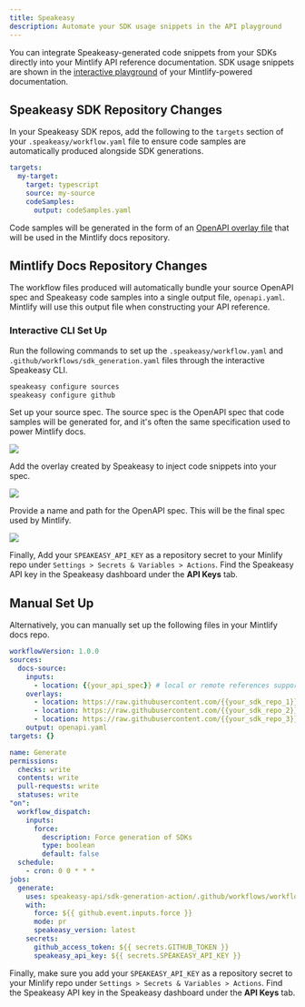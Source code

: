```yaml
---
title: Speakeasy
description: Automate your SDK usage snippets in the API playground
---
```


You can integrate Speakeasy-generated code snippets from your SDKs directly into your Mintlify API reference documentation. SDK usage snippets are shown in the [interactive playground](https://mintlify.com/docs/api-playground/overview) of your Mintlify-powered documentation.

## Speakeasy SDK Repository Changes

In your Speakeasy SDK repos, add the following to the `targets` section of your `.speakeasy/workflow.yaml` file to ensure code samples are automatically produced alongside SDK generations.

```yaml .speakeasy/workflow.yaml
targets:
  my-target:
    target: typescript
    source: my-source
    codeSamples:
      output: codeSamples.yaml
```

Code samples will be generated in the form of an [OpenAPI overlay file](https://www.speakeasyapi.dev/openapi/overlays) that will be used in the Mintlify docs repository.

## Mintlify Docs Repository Changes

The workflow files produced will automatically bundle your source OpenAPI spec and Speakeasy code samples into a single output file, `openapi.yaml`. Mintlify will use this output file when constructing your API reference. 

### Interactive CLI Set Up

Run the following commands to set up the `.speakeasy/workflow.yaml` and `.github/workflows/sdk_generation.yaml` files through the interactive Speakeasy CLI.

```bash
speakeasy configure sources
speakeasy configure github
```

Set up your source spec. The source spec is the OpenAPI spec that code samples will be generated for, and it's often the same specification used to power Mintlify docs.

![](/images/speakeasy-1.webp)

Add the overlay created by Speakeasy to inject code snippets into your spec.

![](/images/speakeasy-2.webp)

Provide a name and path for the OpenAPI spec. This will be the final spec used by Mintlify.

![](/images/speakeasy-3.webp)

Finally, Add your `SPEAKEASY_API_KEY` as a repository secret to your Minlify repo under `Settings > Secrets & Variables > Actions`. Find the Speakeasy API key in the Speakeasy dashboard under the **API Keys** tab.

## Manual Set Up

Alternatively, you can manually set up the following files in your Mintlify docs repo.


```yaml .speakeasy/workflow.yaml
workflowVersion: 1.0.0
sources:
  docs-source:
    inputs:
      - location: {{your_api_spec}} # local or remote references supported
    overlays:
      - location: https://raw.githubusercontent.com/{{your_sdk_repo_1}}/codeSamples.yaml
      - location: https://raw.githubusercontent.com/{{your_sdk_repo_2}}/codeSamples.yaml
      - location: https://raw.githubusercontent.com/{{your_sdk_repo_3}}/codeSamples.yaml
    output: openapi.yaml
targets: {}
```

```yaml .speakeasy/workflows/sdk_generation.yaml
name: Generate
permissions:
  checks: write
  contents: write
  pull-requests: write
  statuses: write
"on":
  workflow_dispatch:
    inputs:
      force:
        description: Force generation of SDKs
        type: boolean
        default: false
  schedule:
    - cron: 0 0 * * *
jobs:
  generate:
    uses: speakeasy-api/sdk-generation-action/.github/workflows/workflow-executor.yaml@v15
    with:
      force: ${{ github.event.inputs.force }}
      mode: pr
      speakeasy_version: latest
    secrets:
      github_access_token: ${{ secrets.GITHUB_TOKEN }}
      speakeasy_api_key: ${{ secrets.SPEAKEASY_API_KEY }}
```

Finally, make sure you add your `SPEAKEASY_API_KEY` as a repository secret to your Minlify repo under `Settings > Secrets & Variables > Actions`. Find the Speakeasy API key in the Speakeasy dashboard under the **API Keys** tab.
